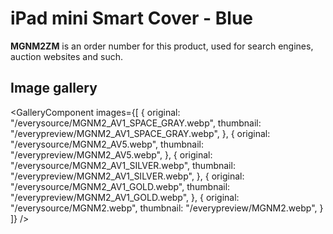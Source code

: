 
# iPad mini Smart Cover - Blue

<Callout type='info' emoji='👉🏻'>**MGNM2ZM** is an order number for this product, used for search engines, auction websites and such.</Callout>

## Image gallery

<GalleryComponent
    images={[
      {
        original: "/everysource/MGNM2_AV1_SPACE_GRAY.webp",
        thumbnail: "/everypreview/MGNM2_AV1_SPACE_GRAY.webp",
      },
      {
        original: "/everysource/MGNM2_AV5.webp",
        thumbnail: "/everypreview/MGNM2_AV5.webp",
      },
      {
        original: "/everysource/MGNM2_AV1_SILVER.webp",
        thumbnail: "/everypreview/MGNM2_AV1_SILVER.webp",
      },
      {
        original: "/everysource/MGNM2_AV1_GOLD.webp",
        thumbnail: "/everypreview/MGNM2_AV1_GOLD.webp",
      },
      {
        original: "/everysource/MGNM2.webp",
        thumbnail: "/everypreview/MGNM2.webp",
      }
    ]}
  />
